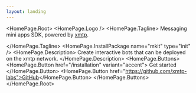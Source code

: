 ```yaml
---
layout: landing
---
```



<HomePage.Root>
  <HomePage.Logo />
  <HomePage.Tagline>
    Messaging mini apps SDK, powered by [xmtp](https://xmtp.org).

  </HomePage.Tagline>
  <HomePage.InstallPackage
    name="mkit"
    type="init"
  />
  <HomePage.Description>
    Create interactive bots that can be deployed on the xmtp network.
  </HomePage.Description>
  <HomePage.Buttons>
    <HomePage.Button href="/installation" variant="accent">
      Get started
    </HomePage.Button>
    <HomePage.Button href="https://github.com/xmtp-labs">GitHub</HomePage.Button>
  </HomePage.Buttons>
</HomePage.Root>
